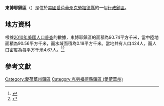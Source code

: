 {{noteTA
|G1=USState
|G2=地名
|G3=Unit
}}
{{Infobox settlement
|official_name            = 東博耶鎮區
|native_name = East Boyer Township
|settlement_type          = [[行政鎮區|行政鎮區]]
|image_skyline            = 
|imagesize                = 
|image_map                = Map highlighting East Boyer Township, Crawford County, Iowa.svg
|mapsize                  = 250px
|pushpin_map  =USA Iowa
|pushpin_label = 東博耶鎮區
|pushpin_label_position   = top
|pushpin_map_caption      = 東博耶鎮區在愛荷華州的位置
|subdivision_type         = [[世界政區索引|國家]]
|subdivision_type1        = [[美国州份|州份]]
|subdivision_type2        = [[愛荷華州行政区划|縣]]
|subdivision_name         = [[美国|美国]]
|subdivision_name1        = [[愛荷華州|愛荷華州]]
|subdivision_name2        = [[克勞福德縣_(愛荷華州)|克勞福德縣]]
|elevation_ft             = 1309
|elevation_m              = 399
|timezone                 = [[北美中部時區|北美中部時區]]
|area_total_km2           = 90.74
|area_land_km2            = 90.56
|area_water_km2           = 0.18
|area_total_sq_mi         = 
|area_land_sq_mi          = 
|area_water_sq_mi         = 
|population_as_of         = [[2010年美國人口普查|2010]]
|population_footnotes     = 
|population_total         = 424
|population_density_km2   = auto
|population_density_sq_mi = auto
|utc_offset               = -6
|coordinates              = {{coord|41|59|54|N|95|15|25|W|type:city_region:US-AL_source:GNS-enwiki|display=inline,title}}
| coor_pinpoint           = 
| coordinates_footnotes   = 
|timezone_DST             = CDT
|utc_offset_DST           = -5
|postal_code_type         = [[美國郵區編號|郵區編號]]
|postal_code              = 
|area_code                = {{link-en|电话区号563|Area code 563|563}}
|blank_name = [[地名信息系统|GNIS ID]]
|blank_info = 467752
}}
'''東博耶鎮區'''（{{lang-en|East Boyer Township}}）是位於[[美國|美國]][[愛荷華州|愛荷華州]][[克勞福德縣_(愛荷華州)|克勞福德縣]]的一個[[行政鎮區|行政鎮區]]。

== 地方資料 ==
根據[[2010年美國人口普查|2010年美國人口普查]]的數據，東博耶鎮區的面積為90.74平方千米，當中陸地面積為90.56平方千米，而水域面積為0.18平方千米。當地共有人口424人，而人口密度為每平方千米4.67人。<ref name="GR8">{{cite web|url=http://factfinder2.census.gov|publisher=[[美国人口调查局|美国人口调查局]]|accessdate=2011-05-14|title=American FactFinder|archive-date=2013-09-11|archive-url=https://web.archive.org/web/20130911234518/http://factfinder2.census.gov/|dead-url=no}}</ref><ref>{{cite web|url=https://www.citypopulation.de/en/usa/iowa/admin/|title=USA: Iowa (Counties and Townships) - City Population}}</ref>

== 參考文獻 ==
{{reflist}}

{{克勞福德縣 (愛荷華州)}}

{{DEFAULTSORT:East Boyer Township}}
[[Category:愛荷華州鎮區|Category:愛荷華州鎮區]]
[[Category:克勞福德縣鎮區_(愛荷華州)|Category:克勞福德縣鎮區 (愛荷華州)]]

{{Iowa-geo-stub}}